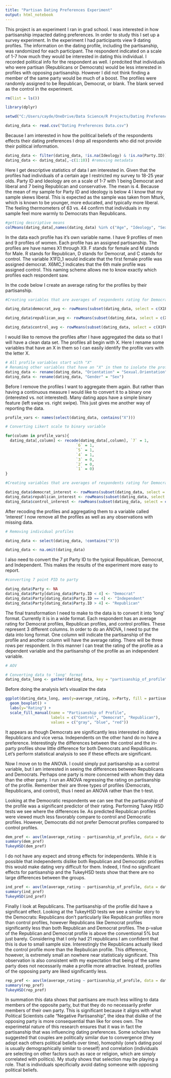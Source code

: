 ```yaml
---
title: "Partisan Dating Preferences Experiment"
output: html_notebook
---
```


This project is an experiment I ran in grad school. I was interested in how 
partisanship impacted dating preferences. In order to study this I set up a 
survey experiment. In the experiment I had participants view 9 dating profiles.
The information on the dating profile, including the partisanship, was randomized
for each participant. The respondent indicated on a scale of 1-7 how much they
would be interested in dating this individual. I recorded political info for the
respondent as well. I predcited that individuals who were partisan (Republicans
or Democrats) would be less interested in profiles with opposing partisanship. However
I did not think finding a member of the same party would be much of a boost. The
profiles were randomly assigned to be Republican, Democrat, or blank. The blank
served as the control in the experiment.

```r
rm(list = ls())

library(dplyr)

setwd("C:/Users/cayde/OneDrive/Data Science/R Projects/Dating Preferences")

dating_data <- read.csv("Dating Preferences Data.csv")
```

Because I am interested in how the political beliefs of the respondents effects
their dating preferences I drop all respondents who did not provide their political
information. 

```r

dating_data <- filter(dating_data, !is.na(Ideology) & !is.na(Party.ID)) #removing non response for party and ideology
dating_data <- dating_data[,-c(1:10)] #removing metadata
```

Here I get descriptive statistics of data I am interested in. Given that the profiles
had individuals of a certain age I restricted my survey to 18-25 year olds.
Party ID and Ideology are on a scale of 1-7 with 1 being Democrat and liberal and
7 being Republican and conservative. The mean is 4. Because the mean of my sample
for Party ID and ideology is below 4 I know that my sample skews liberal. This
is expected as the sample was taken from Mturk, which is known to be younger, 
more educated, and typically more liberal. The feeling thermometers of 63 vs. 44
confirm that individuals in my sample feel more warmly to Democrats than Republicans.

```r

#getting descriptive means
colMeans(dating_data[,names(dating_data) %in% c("Age", "Ideology", "Sex", "Party.ID", "Republican.Therm", "Democrat.Therm")])

```

In the data each profile has it's own variable name. I have 9 profiles of men
and 9 profiles of women. Each profile has an assigned partisanship. The profiles
are have names X1 through X9. F stands for female and M stands for Male. R stands
for Republican, D stands for Democrat, and C stands for control. The variable
X1FD_1 would indicate that the first female profile was assigned democrat. X6MC_1
indicates that the 6th male profile was assigned control. This naming scheme
allows me to know exactly which profiles each respondent saw.

In the code below I create an average rating for the profiles by their partisanship. 

```r

#Creating variables that are averages of respondents rating for Democrat, Republican and Control

dating_data$democrat_avg <- rowMeans(subset(dating_data, select = c(X1FD_1,X2FD_1,X3FD_1,X4FD_1,X5FD_1,X6FD_1,X7FD_1,X8FD_1,X9FD_1,X1MD_1,X2MD_1,X3MD_1,X4MD_1,X5MD_1,X6MD_1,X7MD_1,X8MD_1,X9MD_1)), na.rm = TRUE)

dating_data$republican_avg <- rowMeans(subset(dating_data, select = c(X1FR_1,X2FR_1,X3FR_1,X4FR_1,X5FR_1,X6FR_1,X7FR_1,X8FR_1,X9FR_1,X1MR_1,X2MR_1,X3MR_1,X4MR_1,X5MR_1,X6MR_1,X7MR_1,X8MR_1,X9MR_1)), na.rm = TRUE)

dating_data$control_avg <- rowMeans(subset(dating_data, select = c(X1FC_1,X2FC_1,X3FC_1,X4FC_1,X5FC_1,X6FC_1,X7FC_1,X8FC_1,X9FC_1,X1MC_1,X2MC_1,X3MC_1,X4MC_1,X5MC_1,X6MC_1,X7MC_1,X8MC_1,X9MC_1)), na.rm = TRUE)

```

I would like to remove the profiles after I have aggregated the data so that I
will have a clean data set. The profiles all begin with X. Here I rename some
variables that have an X in them so I can easily identify the profile vars with 
the letter X.

```r

# All profile variables start with "X"
# Renaming other variables that have an "X" in them to isolate the profiles
dating_data <- rename(dating_data, "Orientation" = "Sexual.Orientation")
dating_data <- rename(dating_data, "Gender" = "Sex")

```

Before I remove the profiles I want to aggregate them again. But rather than 
having a continuous measure I would like to convert it to a binary one (interested
vs. not interested). Many dating apps have a simple binary feature (left swipe vs.
right swipe). This just gives me another way of reporting the data. 

```r

profile_vars <- names(select(dating_data, contains("X")))

# Converting Likert scale to binary variable

for(column in profile_vars){
  dating_data[,column] <- recode(dating_data[,column], `7` = 1,
                               `6` = 1,
                               `5` = 1,
                               `4` = 1,
                               `3` = 0,
                               `2` = 0,
                               `1` = 0)
}

#Creating variables that are averages of respondents rating for Democrat, Republican and Control

dating_data$democrat_interest <- rowMeans(subset(dating_data, select = c(X1FD_1,X2FD_1,X3FD_1,X4FD_1,X5FD_1,X6FD_1,X7FD_1,X8FD_1,X9FD_1,X1MD_1,X2MD_1,X3MD_1,X4MD_1,X5MD_1,X6MD_1,X7MD_1,X8MD_1,X9MD_1)), na.rm = TRUE)
dating_data$republican_interest <- rowMeans(subset(dating_data, select = c(X1FR_1,X2FR_1,X3FR_1,X4FR_1,X5FR_1,X6FR_1,X7FR_1,X8FR_1,X9FR_1,X1MR_1,X2MR_1,X3MR_1,X4MR_1,X5MR_1,X6MR_1,X7MR_1,X8MR_1,X9MR_1)), na.rm = TRUE)
dating_data$control_interest <- rowMeans(subset(dating_data, select = c(X1FC_1,X2FC_1,X3FC_1,X4FC_1,X5FC_1,X6FC_1,X7FC_1,X8FC_1,X9FC_1,X1MC_1,X2MC_1,X3MC_1,X4MC_1,X5MC_1,X6MC_1,X7MC_1,X8MC_1,X9MC_1)), na.rm = TRUE)

```

After recoding the profiles and aggregating them to a variable called 'interest'
I now remove all the profiles as well as any observations with missing data.

```r

# Removing individual profiles

dating_data <- select(dating_data, !contains("X"))

dating_data <- na.omit(dating_data)
```

I also need to convert the 7 pt Party ID to 
the typical Republican, Democrat, and Independent. This makes the results of the
experiment more easy to report. 

```r
#converting 7 point PID to party

dating_data$Party <- NA
dating_data$Party[dating_data$Party.ID < 4] <- "Democrat"
dating_data$Party[dating_data$Party.ID == 4] <- "Independent"
dating_data$Party[dating_data$Party.ID > 4] <- "Republican"

```

The final transformation I need to make to the data is to convert it into 'long'
format. Currently it is in a wide format. Each respondent has an average rating
for Democrat profiles, Republican profiles, and control profiles. These represent
3 different columns. In order to do an ANOVA, I need to put the data into long format.
One column will indicate the partisanship of the profile and another column will
have the average rating. There will be three rows per respondent. In this manner
I can treat the rating of the profile as a dependent variable and the partisanship
of the profile as an independent variable. 



```r

# AOV

# Converting data to 'long' format
dating_data_long <- gather(dating_data, key = "partisanship_of_profile", value = "average_rating", democrat_avg:control_avg)

```

Before doing the analysis let's visualize the data

```r
ggplot(dating_data_long, aes(y=average_rating, x=Party, fill = partisanship_of_profile)) +
  geom_boxplot() +
  labs(y="Rating") +
  scale_fill_manual(name = "Partisanship of Profile", 
                    labels = c("Control", "Democrat", "Republican"),
                    values = c("gray", "blue", "red"))

```

It appears as though Democrats are significantly less interested in dating 
Republicans and vice versa. Independents on the other hand do no have a preference.
Interestingly the differences between the control and the in-party profiles show
little difference for both Democrats and Republicans. Let's perform statistical 
analysis to see if these effects are significant. 

Now I move on to the ANOVA. I could simply put partisanship as a control variable,
but I am interested in seeing the differences between Republicans and Democrats.
Perhaps one party is more concerned with whom they data than the other party. 
I run an ANOVA regressing the rating on partisanship of the profile. Remember their
are three types of profiles (Democrats, Republicans, and control), thus I need an
ANOVA rather than the t-test.

Looking at the Democratic respondents we can see that the partisanship of the profile
was a significant predictor of their rating. Performing Tukey HSD tests we see
where the differences lie. As predicted Republican profiles were viewed much less
favorably compare to control and Democratic profiles. However, Democrats did not
prefer Democrat profiles compared to control profiles. 

```r

dem_pref <- aov(lm(average_rating ~ partisanship_of_profile, data = dating_data_long[dating_data_long$Party == "Democrat",]))
summary(dem_pref)
TukeyHSD(dem_pref)

```

I do not have any expect and strong effects for independents. While it is possible
that independents dislike both Republican and Democratic profiles this would make
dating very difficult for them. Indeed, I find no significant effects for partisanship
and the TukeyHSD tests show that there are no large differences between the groups.

```r

ind_pref <- aov(lm(average_rating ~ partisanship_of_profile, data = dating_data_long[dating_data_long$Party == "Independent",]))
summary(ind_pref)
TukeyHSD(ind_pref)

```

Finally I look at Republicans. The partisanship of the profile did have a significant
effect. Looking at the TukeyHSD tests we see a similar story to the Democrats:
Republicans don't particularly like Republican profiles more than control profiles,
however Republicans like Democrat profiles significantly less than both Republican
and Democrat profiles. The p-value of the Republican and Democrat profile is above
the conventional 5% but just barely. Considering that I only had 21 republicans
I am confident that this is due to small sample size. Interestingly the Republicans
actually liked the control profile more than the Repbulican profile. This difference,
however, is extremely small an nowhere near statisticaly significant. This observation
is also consistent with my expectation that being of the same party does not necessarily
make a profile more attractive. Instead, profiles of the opposing party are 
liked significantly less. 

```r

rep_pref <- aov(lm(average_rating ~ partisanship_of_profile, data = dating_data_long[dating_data_long$Party == "Republican",]))
summary(rep_pref)
TukeyHSD(rep_pref)

```

In summation this data shows that partisans are much less willing to data members
of the opposite party, but that they do no necessarily prefer members of their 
own party. This is significant because it aligns with what Political Scientists
calle "Negative Partisanship", the idea that dislike of the opposing party is more
consequential than like for ones own. The experimetal nature of this research 
ensures that it was in fact the partisanship that was influencing dating preferences.
Some scholars have suggested that couples are politically similar due to convergence 
(they adopt each others political beliefs over time), homophily (one's dating pool
is usually demographically similar to oneself) and correlation (individuals are
selecting on other factors such as race or religion, which are simply correlated
with politics). My study shows that selection may be playing a role. That is 
individuals specificially avoid dating someone with opposing political beliefs. 